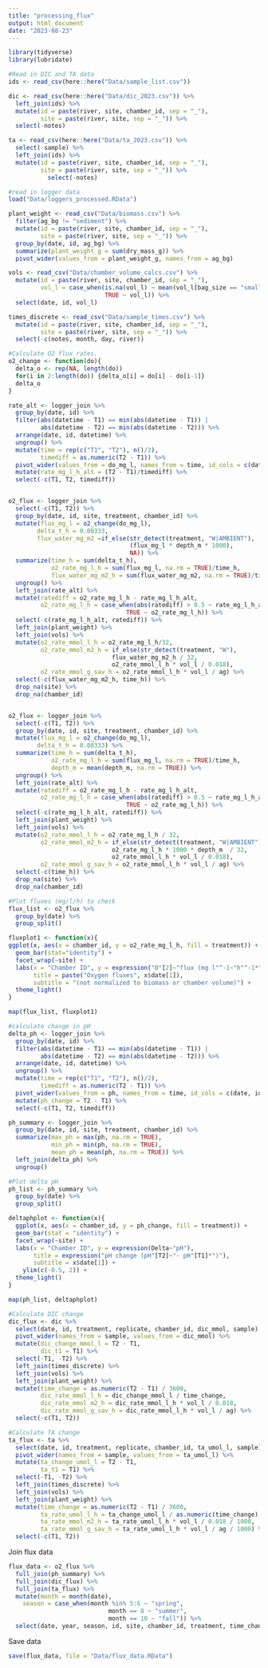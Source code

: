 ```yaml
---
title: "processing_flux"
output: html_document
date: "2023-08-23"
---
```


```r
library(tidyverse)
library(lubridate)
```

```r
#Read in DIC and TA data
ids <- read_csv(here::here("Data/sample_list.csv"))

dic <- read_csv(here::here("Data/dic_2023.csv")) %>%
  left_join(ids) %>%
  mutate(id = paste(river, site, chamber_id, sep = "_"),
         site = paste(river, site, sep = "_")) %>%
  select(-notes)

ta <- read_csv(here::here("Data/ta_2023.csv")) %>%
  select(-sample) %>%
  left_join(ids) %>%
  mutate(id = paste(river, site, chamber_id, sep = "_"),
         site = paste(river, site, sep = "_")) %>%
           select(-notes)

#read in logger data
load("Data/loggers_processed.RData")

plant_weight <- read_csv("Data/biomass.csv") %>%
  filter(ag_bg != "sediment") %>%
  mutate(id = paste(river, site, chamber_id, sep = "_"),
         site = paste(river, site, sep = "_")) %>%
  group_by(date, id, ag_bg) %>%
  summarize(plant_weight_g = sum(dry_mass_g)) %>%
  pivot_wider(values_from = plant_weight_g, names_from = ag_bg)

vols <- read_csv("Data/chamber_volume_calcs.csv") %>%
  mutate(id = paste(river, site, chamber_id, sep = "_"),
         vol_l = case_when(is.na(vol_l) ~ mean(vol_l[bag_size == "small"], na.rm = TRUE),
                           TRUE ~ vol_l)) %>%
  select(date, id, vol_l)

times_discrete <- read_csv("Data/sample_times.csv") %>%
  mutate(id = paste(river, site, chamber_id, sep = "_"),
         site = paste(river, site, sep = "_")) %>%
  select(-c(notes, month, day, river))
```


```r
#Calculate O2 flux rates.
o2_change <- function(do){
  delta_o <- rep(NA, length(do)) 
  for(i in 2:length(do)) {delta_o[i] = do[i] - do[i-1]}
  delta_o
}

rate_alt <- logger_join %>%
  group_by(date, id) %>%
  filter(abs(datetime - T1) == min(abs(datetime - T1)) | 
         abs(datetime - T2) == min(abs(datetime - T2))) %>%
  arrange(date, id, datetime) %>%
  ungroup() %>%
  mutate(time = rep(c("T1", "T2"), n()/2),
         timediff = as.numeric(T2 - T1)) %>%
  pivot_wider(values_from = do_mg_l, names_from = time, id_cols = c(date, id, timediff)) %>%
  mutate(rate_mg_l_h_alt = (T2 - T1)/timediff) %>%
  select(-c(T1, T2, timediff))


o2_flux <- logger_join %>%
  select(-c(T1, T2)) %>%
  group_by(date, id, site, treatment, chamber_id) %>%
  mutate(flux_mg_l = o2_change(do_mg_l),
        delta_t_h = 0.08333,
        flux_water_mg_m2 =if_else(str_detect(treatment, "W|AMBIENT"), 
                                  (flux_mg_l * depth_m * 1000),
                                  NA)) %>%
  summarize(time_h = sum(delta_t_h),
            o2_rate_mg_l_h = sum(flux_mg_l, na.rm = TRUE)/time_h,
            flux_water_mg_m2_h = sum(flux_water_mg_m2, na.rm = TRUE)/time_h) %>%
  ungroup() %>%
  left_join(rate_alt) %>%
  mutate(ratediff = o2_rate_mg_l_h - rate_mg_l_h_alt,
         o2_rate_mg_l_h = case_when(abs(ratediff) > 0.5 ~ rate_mg_l_h_alt,
                                 TRUE ~ o2_rate_mg_l_h)) %>%
  select(-c(rate_mg_l_h_alt, ratediff)) %>%
  left_join(plant_weight) %>%
  left_join(vols) %>%
  mutate(o2_rate_mmol_l_h = o2_rate_mg_l_h/32,
         o2_rate_mmol_m2_h = if_else(str_detect(treatment, "W"),
                             flux_water_mg_m2_h / 32,
                             o2_rate_mmol_l_h * vol_l / 0.018),
         o2_rate_mmol_g_sav_h = o2_rate_mmol_l_h * vol_l / ag) %>%
  select(-c(flux_water_mg_m2_h, time_h)) %>%
  drop_na(site) %>%
  drop_na(chamber_id)


o2_flux <- logger_join %>%
  select(-c(T1, T2)) %>%
  group_by(date, id, site, treatment, chamber_id) %>%
  mutate(flux_mg_l = o2_change(do_mg_l),
        delta_t_h = 0.08333) %>%
  summarize(time_h = sum(delta_t_h),
            o2_rate_mg_l_h = sum(flux_mg_l, na.rm = TRUE)/time_h,
            depth_m = mean(depth_m, na.rm = TRUE)) %>%
  ungroup() %>%
  left_join(rate_alt) %>%
  mutate(ratediff = o2_rate_mg_l_h - rate_mg_l_h_alt,
         o2_rate_mg_l_h = case_when(abs(ratediff) > 0.5 ~ rate_mg_l_h_alt,
                                 TRUE ~ o2_rate_mg_l_h)) %>%
  select(-c(rate_mg_l_h_alt, ratediff)) %>%
  left_join(plant_weight) %>%
  left_join(vols) %>%
  mutate(o2_rate_mmol_l_h = o2_rate_mg_l_h / 32,
         o2_rate_mmol_m2_h = if_else(str_detect(treatment, "W|AMBIENT"),
                             o2_rate_mg_l_h * 1000 * depth_m  / 32,
                             o2_rate_mmol_l_h * vol_l / 0.018),
         o2_rate_mmol_g_sav_h = o2_rate_mmol_l_h * vol_l / ag) %>%
  select(-c(time_h)) %>%
  drop_na(site) %>%
  drop_na(chamber_id)
```


```r
#Plot fluxes (mg/l/h) to check
flux_list <- o2_flux %>%
  group_by(date) %>%
  group_split()

fluxplot1 <- function(x){
ggplot(x, aes(x = chamber_id, y = o2_rate_mg_l_h, fill = treatment)) +
  geom_bar(stat="identity") +
  facet_wrap(~site) +
  labs(x = "Chamber ID", y = expression("O"[2]~"flux (mg l"^-1~"h"^-1*")"),
       title = paste("Oxygen fluxes", x$date[1]),
       subtitle = "(not normalized to biomass or chamber volume)") +
  theme_light()
}

map(flux_list, fluxplot1)
```

```r
#calculate change in pH
delta_ph <- logger_join %>%
  group_by(date, id) %>%
  filter(abs(datetime - T1) == min(abs(datetime - T1)) | 
         abs(datetime - T2) == min(abs(datetime - T2))) %>%
  arrange(date, id, datetime) %>%
  ungroup() %>%
  mutate(time = rep(c("T1", "T2"), n()/2),
         timediff = as.numeric(T2 - T1)) %>%
  pivot_wider(values_from = ph, names_from = time, id_cols = c(date, id, timediff)) %>%
  mutate(ph_change = T2 - T1) %>%
  select(-c(T1, T2, timediff))

ph_summary <- logger_join %>%
  group_by(date, id, site, treatment, chamber_id) %>%
  summarize(max_ph = max(ph, na.rm = TRUE),
            min_ph = min(ph, na.rm = TRUE), 
            mean_ph = mean(ph, na.rm = TRUE)) %>%
  left_join(delta_ph) %>%
  ungroup()
```


```r
#Plot delta pH
ph_list <- ph_summary %>%
  group_by(date) %>%
  group_split()

deltaphplot <- function(x){
  ggplot(x, aes(x = chamber_id, y = ph_change, fill = treatment)) +
  geom_bar(stat = "identity") +
  facet_wrap(~site) +
  labs(x = "Chamber ID", y = expression(Delta~"pH"),
       title = expression("pH change (pH"[T2]~"- pH"[T1]*")"),
       subtitle = x$date[1]) +
    ylim(c(-0.5, 2)) +
  theme_light()
}

map(ph_list, deltaphplot)
```


```r
#Calculate DIC change
dic_flux <- dic %>%
  select(date, id, treatment, replicate, chamber_id, dic_mmol, sample) %>%
  pivot_wider(names_from = sample, values_from = dic_mmol) %>%
  mutate(dic_change_mmol_l = T2 - T1,
         dic_t1 = T1) %>%
  select(-T1, -T2) %>%
  left_join(times_discrete) %>%
  left_join(vols) %>%
  left_join(plant_weight) %>%
  mutate(time_change = as.numeric(T2 - T1) / 3600,
         dic_rate_mmol_l_h = dic_change_mmol_l / time_change,
         dic_rate_mmol_m2_h = dic_rate_mmol_l_h * vol_l / 0.018,
         dic_rate_mmol_g_sav_h = dic_rate_mmol_l_h * vol_l / ag) %>%
  select(-c(T1, T2))
```


```r
#Calculate TA change
ta_flux <- ta %>%
  select(date, id, treatment, replicate, chamber_id, ta_umol_l, sample) %>%
  pivot_wider(names_from = sample, values_from = ta_umol_l) %>%
  mutate(ta_change_umol_l = T2 - T1,
         ta_t1 = T1) %>%
  select(-T1, -T2) %>%
  left_join(times_discrete) %>%
  left_join(vols) %>%
  left_join(plant_weight) %>%
  mutate(time_change = as.numeric(T2 - T1) / 3600,
         ta_rate_umol_l_h = ta_change_umol_l / as.numeric(time_change),
         ta_rate_mmol_m2_h = ta_rate_umol_l_h * vol_l / 0.018 / 1000,
         ta_rate_mmol_g_sav_h = ta_rate_umol_l_h * vol_l / ag / 1000) %>%
  select(-c(T1, T2))
```

Join flux data
```r
flux_data <- o2_flux %>%
  full_join(ph_summary) %>%
  full_join(dic_flux) %>%
  full_join(ta_flux) %>%
  mutate(month = month(date),
    season = case_when(month %in% 5:6 ~ "spring",
                            month == 8 ~ "summer",
                            month == 10 ~ "fall")) %>%
  select(date, year, season, id, site, chamber_id, treatment, time_change, dic_t1, dic_change_mmol_l, dic_rate_mmol_l_h, dic_rate_mmol_m2_h, dic_rate_mmol_g_sav_h, ta_t1, ta_change_umol_l, ta_rate_umol_l_h, ta_rate_mmol_m2_h, ta_rate_mmol_g_sav_h, o2_rate_mg_l_h, o2_rate_mmol_l_h, o2_rate_mmol_m2_h, o2_rate_mmol_g_sav_h, ph_change, max_ph, min_ph, mean_ph, ag, bg)
```

Save data
```r
save(flux_data, file = "Data/flux_data.RData")
```

